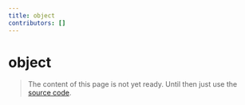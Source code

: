 ```yaml
---
title: object
contributors: []
---
```


# object

> The content of this page is not yet ready. Until then just use the [source code](https://github.com/fabian-hiller/valibot/blob/main/library/src/schemas/object/object.ts).
